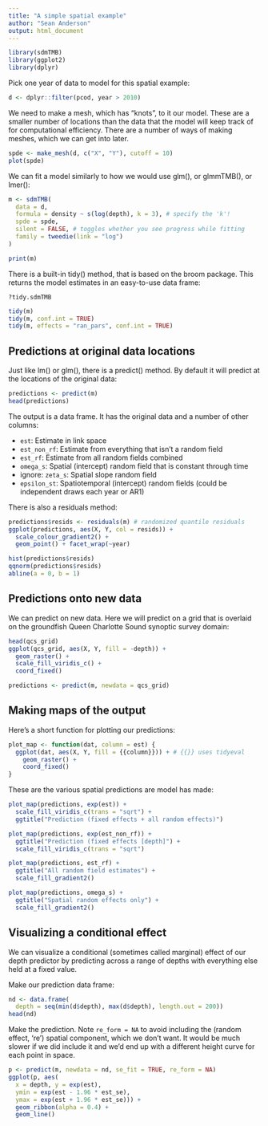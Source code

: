 ```yaml
---
title: "A simple spatial example"
author: "Sean Anderson"
output: html_document
---
```


```r
library(sdmTMB)
library(ggplot2)
library(dplyr)
```

Pick one year of data to model for this spatial example:

```r
d <- dplyr::filter(pcod, year > 2010)
```

We need to make a mesh, which has "knots", to it our model. These are a smaller number of locations than the data that the model will keep track of for computational efficiency. There are a number of ways of making meshes, which we can get into later.

```r
spde <- make_mesh(d, c("X", "Y"), cutoff = 10)
plot(spde)
```

We can fit a model similarly to how we would use glm(), or glmmTMB(), or lmer():

```r
m <- sdmTMB(
  data = d, 
  formula = density ~ s(log(depth), k = 3), # specify the 'k'!
  spde = spde, 
  silent = FALSE, # toggles whether you see progress while fitting
  family = tweedie(link = "log")
)
```

```r
print(m)
```

There is a built-in tidy() method, that is based on the broom package. This returns the model estimates in an easy-to-use data frame:

`?tidy.sdmTMB`

```r
tidy(m)
tidy(m, conf.int = TRUE)
tidy(m, effects = "ran_pars", conf.int = TRUE)
```

## Predictions at original data locations

Just like lm() or glm(), there is a predict() method. By default it will predict at the locations of the original data:

```r
predictions <- predict(m)
head(predictions)
```

The output is a data frame. It has the original data and a number of other columns:

- `est`: Estimate in link space
- `est_non_rf`: Estimate from everything that isn't a random field
- `est_rf`: Estimate from all random fields combined
- `omega_s`: Spatial (intercept) random field that is constant through time
- ignore: `zeta_s`: Spatial slope random field
- `epsilon_st`: Spatiotemporal (intercept) random fields (could be independent draws each year or AR1)

There is also a residuals method:

```r
predictions$resids <- residuals(m) # randomized quantile residuals
ggplot(predictions, aes(X, Y, col = resids)) + 
  scale_colour_gradient2() +
  geom_point() + facet_wrap(~year)
```

```r
hist(predictions$resids)
qqnorm(predictions$resids)
abline(a = 0, b = 1)
```

## Predictions onto new data

We can predict on new data. Here we will predict on a grid that is overlaid on the groundfish Queen Charlotte Sound synoptic survey domain:

```r
head(qcs_grid)
ggplot(qcs_grid, aes(X, Y, fill = -depth)) +
  geom_raster() +
  scale_fill_viridis_c() +
  coord_fixed()
```

```r
predictions <- predict(m, newdata = qcs_grid)
```

## Making maps of the output

Here's a short function for plotting our predictions:

```r
plot_map <- function(dat, column = est) {
  ggplot(dat, aes(X, Y, fill = {{column}})) + # {{}} uses tidyeval
    geom_raster() +
    coord_fixed()
}
```

These are the various spatial predictions are model has made:

```r
plot_map(predictions, exp(est)) +
  scale_fill_viridis_c(trans = "sqrt") +
  ggtitle("Prediction (fixed effects + all random effects)")
```

```r
plot_map(predictions, exp(est_non_rf)) +
  ggtitle("Prediction (fixed effects [depth]") +
  scale_fill_viridis_c(trans = "sqrt")
```

```r
plot_map(predictions, est_rf) +
  ggtitle("All random field estimates") +
  scale_fill_gradient2()
```

```r
plot_map(predictions, omega_s) +
  ggtitle("Spatial random effects only") +
  scale_fill_gradient2()
```

## Visualizing a conditional effect

We can visualize a conditional (sometimes called marginal) effect of our depth predictor by predicting across a range of depths with everything else held at a fixed value.

Make our prediction data frame:

```r
nd <- data.frame(
  depth = seq(min(d$depth), max(d$depth), length.out = 200))
head(nd)
```

Make the prediction. Note `re_form = NA` to avoid including the (random effect, 're') spatial component, which we don't want. It would be much slower if we did include it and we'd end up with a different height curve for each point in space.

```r
p <- predict(m, newdata = nd, se_fit = TRUE, re_form = NA)
ggplot(p, aes(
  x = depth, y = exp(est),
  ymin = exp(est - 1.96 * est_se), 
  ymax = exp(est + 1.96 * est_se))) +
  geom_ribbon(alpha = 0.4) +
  geom_line()
```
